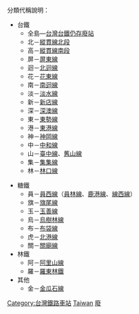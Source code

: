 {{Catnav|頁面分類|……|各國鐵路車站|台灣鐵路車站}}
{{Catnav|頁面分類|地理|国家|亚洲国家|中華民國|台灣|台灣交通|台灣鐵路|台灣鐵路車站|台灣鐵路車站}}
{{Catnav|頁面分類|……|太平洋島嶼|台灣|台灣交通|台灣鐵路|台灣鐵路車站}}
{{commonscat|Disused train stations in Taiwan}}
分類代稱說明：
{{Col-begin}}
{{Col-2}}
*台鐵
**全島—[[台灣鐵路廢棄車站保存|台灣台鐵仍存廢站]]
**北－[[縱貫線_(北段)|縱貫線北段]]
**高－[[縱貫線_(南段)|縱貫線南段]]
**屏－[[屏東線|屏東線]]
**迴－[[北迴線|北迴線]]
**花－[[臺東線|花東線]]
**南－[[南迴線|南迴線]]
**淡－[[臺鐵淡水線|淡水線]]
**新－[[新店線|新店線]]
**深－[[深澳線|深澳線]]
**東－[[東勢線|東勢線]]
**港－[[東港線|東港線]]
**神－[[神岡線|神岡線]]
**中－[[中和線|中和線]]
**山－[[臺中線|臺中線]]、[[舊山線|舊山線]]
**集－[[集集線|集集線]]
**林－[[林口線|林口線]]
{{Col-2}}
*糖鐵
**員－[[員西線|員西線]]（[[員林線|員林線]]、[[鹿港線_(糖鐵)|鹿港線]]、[[線西線|線西線]]）
**旗－[[旗尾線|旗尾線]]
**玉－[[玉善線|玉善線]]
**烏－[[烏樹林線|烏樹林線]]
**布－[[布袋線|布袋線]]
**虎－[[北港線|北港線]]
**關－[[關廟線|關廟線]]
*林鐵
**阿－[[阿里山線|阿里山線]]
**羅－[[羅東林鐵|羅東林鐵]]
*其他
**金－[[金瓜石線|金瓜石線]]{{clear|left}}
{{Col-2}}
{{Col-end}}

[[Category:台灣鐵路車站|Category:台灣鐵路車站]]
[[Category:各國鐵路廢站|Taiwan]]
[[Category:台灣鐵道史|廢]]